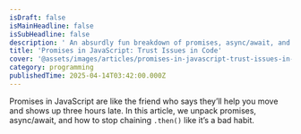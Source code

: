 ```yaml
---
isDraft: false
isMainHeadline: false
isSubHeadline: false
description: ' An absurdly fun breakdown of promises, async/await, and why your code never waits when you want it to.'
title: 'Promises in JavaScript: Trust Issues in Code'
cover: '@assets/images/articles/promises-in-javascript-trust-issues-in-code/cover.avif'
category: programming
publishedTime: 2025-04-14T03:42:00.000Z
---
```

Promises in JavaScript are like the friend who says they’ll help you move and shows up three hours late. In this article, we unpack promises, async/await, and how to stop chaining `.then()` like it’s a bad habit.

